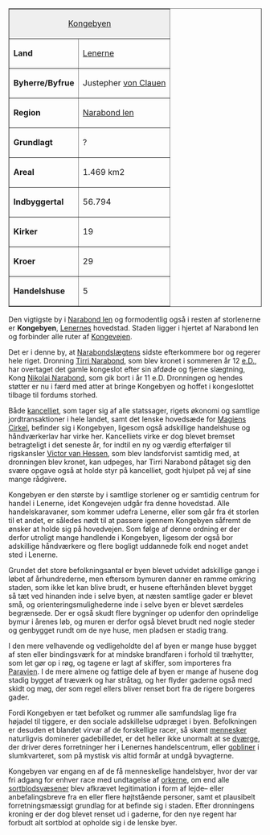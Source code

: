 {{title:Kongebyen}}
{{author:Laura Holmegaard}}
{{timestamp:2010-12-22T12:46:19Z}}
{{copyright:Kongebyen}}
<table border=1 cellpadding=2 cellspacing=0 align=right style="margin-left:1em">
<tr valign=top><td style="background:#efefef;" colspan=2 align=center>[[Kongebyen]]
<tr valign=top><td>'''Land'''<td>[[Lenerne]]
<tr valign=top><td>'''Byherre/Byfrue'''<td>Justepher [[von Clauen]]
<tr valign=top><td>'''Region'''<td>[[Narabond len]]
<tr valign=top><td>'''Grundlagt'''<td>?
<tr valign=top><td>'''Areal'''<td>1.469 km2
<tr valign=top><td>'''Indbyggertal'''<td>56.794
<tr valign=top><td>'''Kirker'''<td>19
<tr valign=top><td>'''Kroer'''<td>29
<tr valign=top><td>'''Handelshuse'''<td>5
</table>
Den vigtigste by i [[Narabond len]] og formodentlig også i resten af storlenerne er '''Kongebyen''', [[Lenerne|Lenernes]] hovedstad. Staden ligger i hjertet af Narabond len og forbinder alle ruter af [[Kongevejen]].

Det er i denne by, at [[Narabondslægten|Narabondslægtens]] sidste efterkommere bor og regerer hele riget. Dronning [[Tirri Narabond]], som blev kronet i sommeren år 12 [[e.D.]], har overtaget det gamle kongeslot efter sin afdøde og fjerne slægtning, Kong [[Nikolai Narabond]], som gik bort i år 11 e.D. Dronningen og hendes støtter er nu i færd med atter at bringe Kongebyen og hoffet i kongeslottet tilbage til fordums storhed.

Både [[kancelliet]], som tager sig af alle statssager, rigets økonomi og samtlige jordtransaktioner i hele landet, samt det lenske hovedsæde for [[Magiens Cirkel]], befinder sig i Kongebyen, ligesom også adskillige handelshuse og håndværkerlav har virke her. Kancelliets virke er dog blevet bremset betragteligt i det seneste år, for indtil en ny og værdig efterfølger til rigskansler [[Victor van Hessen]], som blev landsforvist samtidig med, at dronningen blev kronet, kan udpeges, har Tirri Narabond påtaget sig den svære opgave også at holde styr på kancelliet, godt hjulpet på vej af sine mange rådgivere.

Kongebyen er den største by i samtlige storlener og er samtidig centrum for handel i Lenerne, idet Kongevejen udgår fra denne hovedstad. Alle handelskaravaner, som kommer udefra Lenerne, eller som går fra ét storlen til et andet, er således nødt til at passere igennem Kongebyen såfremt de ønsker at holde sig på hovedvejen.
Som følge af denne ordning er der derfor utroligt mange handlende i Kongebyen, ligesom der også bor adskillige håndværkere og flere bogligt uddannede folk end noget andet sted i Lenerne.

Grundet det store befolkningsantal er byen blevet udvidet adskillige gange i løbet af århundrederne, men eftersom bymuren danner en ramme omkring staden, som ikke let kan blive brudt, er husene efterhånden blevet bygget så tæt ved hinanden inde i selve byen, at næsten samtlige gader er blevet små, og orienteringsmulighederne inde i selve byen er blevet særdeles begrænsede. Der er også skudt flere bygninger op udenfor den oprindelige bymur i årenes løb, og muren er derfor også blevet brudt ned nogle steder og genbygget rundt om de nye huse, men pladsen er stadig trang.

I den mere velhavende og vedligeholdte del af byen er mange huse bygget af sten eller bindingsværk for at mindske brandfaren i forhold til træhytter, som let gør op i røg, og tagene er lagt af skiffer, som importeres fra [[Paravien]]. I de mere almene og fattige dele af byen er mange af husene dog stadig bygget af træværk og har stråtag, og her flyder gaderne også med skidt og møg, der som regel ellers bliver renset bort fra de rigere borgeres gader.

Fordi Kongebyen er tæt befolket og rummer alle samfundslag lige fra højadel til tiggere, er den sociale adskillelse udpræget i byen. Befolkningen er desuden et blandet virvar af de forskellige racer, så skønt [[menneske|mennesker]] naturligvis dominerer gadebilledet, er det heller ikke unormalt at se [[dværg|dværge]], der driver deres forretninger her i Lenernes handelscentrum, eller [[goblin|gobliner]] i slumkvarteret, som på mystisk vis altid formår at undgå byvagterne.

Kongebyen var engang en af de få menneskelige handelsbyer, hvor der var fri adgang for enhver race med undtagelse af [[ork|orkerne]], om end alle [[sortblodsvæsener]] blev afkrævet legitimation i form af lejde– eller anbefalingsbreve fra en eller flere højtstående personer, samt et plausibelt forretningsmæssigt grundlag for at befinde sig i staden. Efter dronningens kroning er der dog blevet renset ud i gaderne, for den nye regent har forbudt alt sortblod at opholde sig i de lenske byer.